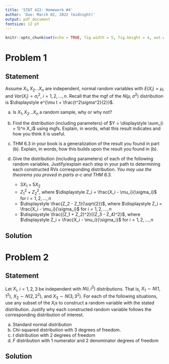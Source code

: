 ```yaml
---
title: 'STAT 422: Homework #4'
author: 'Due: March 02, 2022 (midnight)'
output: pdf_document
fontsize: 12 pt
---
```



```r
knitr::opts_chunk$set(echo = TRUE, fig.width = 5, fig.height = 4, out.width = "0.45\\linewidth", fig.align = "center")
```

# Problem 1
## Statement
Assume $X_1,X_2 \hdots X_n$ are independent, normal random variables with $E(X_i) = \mu_i$ and $Var(X_i) = \sigma_i^2$, $i = 1,2,\hdots, n$. Recall that the mgf of the $N(\mu, \sigma^2)$ distribution is $\displaystyle e^{\mu t + \frac{t^2\sigma^2}{2}}$.


a. Is $X_1,X_2 \hdots X_n$ a random sample, why or why not? 
b. Find the distribution (including parameters) of $Y = \displaystyle \sum_{i = 1}^n X_i$ using mgfs. Explain, in words, what this result indicates and how you think it is useful. 
c. THM 6.3 in your book is a generalization of the result you found in part (b). Explain, in words, how this builds upon the result you found in (b). 
d. Give the distribution (including parameters) of each of the following random variables. Justify/explain each step in your path to determining each constructed RVs corresponding distribution. _You may use the theorems you proved in parts a-c and THM 6.3._ 
    
    - $\displaystyle 3X_1 + 5X_2$ 
    - $\displaystyle Z_1^2 + Z_2^2$, where $\displaystyle Z_i = \frac{X_i - \mu_i}{\sigma_i}$ for $i =1,2,...,n$
    - $\displaystyle \frac{Z_2 - Z_1}{\sqrt{2}}$, where $\displaystyle Z_i = \frac{X_i - \mu_i}{\sigma_i}$ for $i =1,2,...,n$
    - $\displaystyle \frac{(Z_1 + Z_2)^2}{(Z_3 - Z_4)^2}$, where $\displaystyle Z_i = \frac{X_i - \mu_i}{\sigma_i}$ for $i =1,2,...,n$

## Solution


        
# Problem 2
## Statement
Let $X_i$, $i = 1,2,3$ be independent with $N(i,i^2)$ distributions. That is, $X_1 \sim N(1,1^2)$, $X_2 \sim N(2,2^2)$, and $X_3 \sim N(3,3^2)$. For each of the following situations, use any subset of the $X_i$s to construct a random variable with the stated distribution. Justify why each constructed random variable follows the corresponding distribution of interest. 

a. Standard normal distribution 
b. Chi-squared distribution with 3 degrees of freedom. 
c. $t$ distribution with 2 degrees of freedom
d. $F$ distribution with 1 numerator and 2 denominator degrees of freedom
    
     
## Solution











